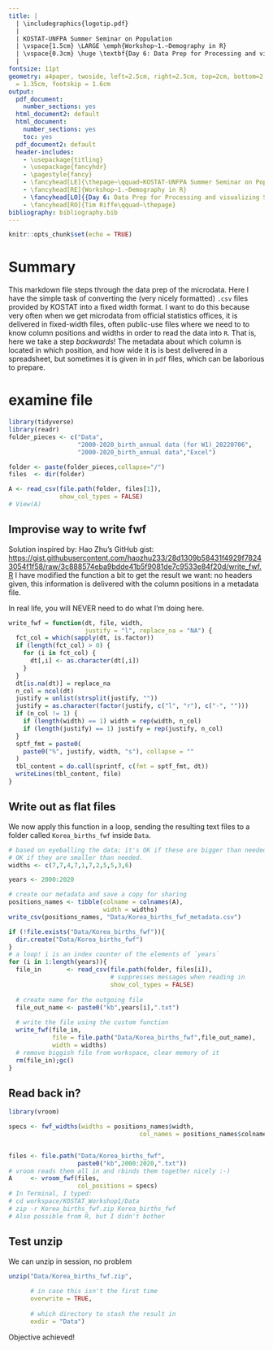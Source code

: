 ```yaml
---
title: | 
  | \includegraphics{logotip.pdf}
  |
  | KOSTAT-UNFPA Summer Seminar on Population
  | \vspace{1.5cm} \LARGE \emph{Workshop~1.~Demography in R}
  | \vspace{0.3cm} \huge \textbf{Day 6: Data Prep for Processing and visualizing South Korean fertility microdata}\vspace{0.6cm}
  | 
fontsize: 11pt
geometry: a4paper, twoside, left=2.5cm, right=2.5cm, top=2cm, bottom=2.8cm, headsep
  = 1.35cm, footskip = 1.6cm
output:
  pdf_document:
    number_sections: yes
  html_document2: default
  html_document:
    number_sections: yes
    toc: yes
  pdf_document2: default
  header-includes:
    - \usepackage{titling}
    - \usepackage{fancyhdr}
    - \pagestyle{fancy}
    - \fancyhead[LE]{\thepage~\qquad~KOSTAT-UNFPA Summer Seminar on Population}
    - \fancyhead[RE]{Workshop~1.~Demography in R}
    - \fancyhead[LO]{{Day 6: Data Prep for Processing and visualizing South Korean fertility microdata}}
    - \fancyhead[RO]{Tim Riffe\qquad~\thepage}
bibliography: bibliography.bib
---
```


```r
knitr::opts_chunk$set(echo = TRUE)
```

\noindent\makebox[\textwidth][c]{
  \begin{minipage}[t]{0.8\textwidth}
    \centering
    \Large{Instructor: Tim Riffe \\ \texttt{tim.riffe@ehu.eus}}
   
    \vspace{.5cm}
    \Large{Assistants: \\ Jinyeon Jo: \texttt{jyjo43043@gmail.com} \\ Rustam Tursun-Zade: \texttt{rustam.tursunzade@gmail.com}}
  \end{minipage}
}


\vspace{0.8cm}
\begin{center}
\large{3 August 2022}
\end{center}
\vspace{0.8cm}

# Summary

This markdown file steps through the data prep of the microdata. Here I have the simple task of converting the (very nicely formatted) `.csv` files provided by KOSTAT into a fixed width format. I want to do this because very often when we get microdata from official statistics offices, it is delivered in fixed-width files, often public-use files where we need to to know column positions and widths in order to read the data into `R`. That is, here we take a step *backwards*! The metadata about which column is located in which position, and how wide it is is best delivered in a spreadsheet, but sometimes it is given in in `pdf` files, which can be laborious to prepare.

# examine file
```r
library(tidyverse)
library(readr)
folder_pieces <- c("Data",
                   "2000-2020_birth_annual data (for W1)_20220706",
                   "2000-2020_birth_annual data","Excel")

folder <- paste(folder_pieces,collapse="/")
files  <- dir(folder)

A <- read_csv(file.path(folder, files[1]),
              show_col_types = FALSE)
# View(A)
```

## Improvise way to write fwf
Solution inspired by: Hao Zhu's GitHub gist: [https://gist.githubusercontent.com/haozhu233/28d1309b58431f4929f78243054f1f58/raw/3c888574eba9bdde41b5f9081de7c9533e84f20d/write_fwf.R](https://gist.githubusercontent.com/haozhu233/28d1309b58431f4929f78243054f1f58/raw/3c888574eba9bdde41b5f9081de7c9533e84f20d/write_fwf.R)
I have modified the function a bit to get the result we want: no headers given, this information is delivered with the column positions in a metadata file.

In real life, you will NEVER need to do what I'm doing here.

```r
write_fwf = function(dt, file, width, 
                     justify = "l", replace_na = "NA") {
  fct_col = which(sapply(dt, is.factor))
  if (length(fct_col) > 0) {
    for (i in fct_col) {
      dt[,i] <- as.character(dt[,i])
    }
  }
  dt[is.na(dt)] = replace_na
  n_col = ncol(dt)
  justify = unlist(strsplit(justify, ""))
  justify = as.character(factor(justify, c("l", "r"), c("-", "")))
  if (n_col != 1) {
    if (length(width) == 1) width = rep(width, n_col)
    if (length(justify) == 1) justify = rep(justify, n_col)
  }
  sptf_fmt = paste0(
    paste0("%", justify, width, "s"), collapse = ""
  )
  tbl_content = do.call(sprintf, c(fmt = sptf_fmt, dt))
  writeLines(tbl_content, file)
}
```

## Write out as flat files

We now apply this function in a loop, sending the resulting text files to a folder called `Korea_births_fwf` inside `Data`.
```r
# based on eyeballing the data; it's OK if these are bigger than needed; not
# OK if they are smaller than needed.
widths <- c(7,7,4,7,1,7,2,5,5,3,6)

years <- 2000:2020

# create our metadata and save a copy for sharing
positions_names <- tibble(colname = colnames(A), 
                          width = widths)
write_csv(positions_names, "Data/Korea_births_fwf_metadata.csv")

if (!file.exists("Data/Korea_births_fwf")){
  dir.create("Data/Korea_births_fwf")
}
# a loop! i is an index counter of the elements of `years`
for (i in 1:length(years)){
  file_in       <- read_csv(file.path(folder, files[i]), 
                            # suppresses messages when reading in
                            show_col_types = FALSE)
  
  # create name for the outgoing file
  file_out_name <- paste0("kb",years[i],".txt")
  
  # write the file using the custom function
  write_fwf(file_in,
            file = file.path("Data/Korea_births_fwf",file_out_name), 
            width = widths)
  # remove biggish file from workspace, clear memory of it
  rm(file_in);gc()
}

```

## Read back in?

```r
library(vroom)

specs <- fwf_widths(widths = positions_names$width,
                                    col_names = positions_names$colname) 


files <- file.path("Data/Korea_births_fwf",
                   paste0("kb",2000:2020,".txt"))
# vroom reads them all in and rbinds them together nicely :-)
A     <- vroom_fwf(files,
                   col_positions = specs)
# In Terminal, I typed:
# cd workspace/KOSTAT_Workshop1/Data
# zip -r Korea_births_fwf.zip Korea_births_fwf
# Also possible from R, but I didn't bother
```

## Test unzip

We can unzip in session, no problem
```r
unzip("Data/Korea_births_fwf.zip", 
      
      # in case this isn't the first time
      overwrite = TRUE, 
      
      # which directory to stash the result in
      exdir = "Data")
```

Objective achieved!

